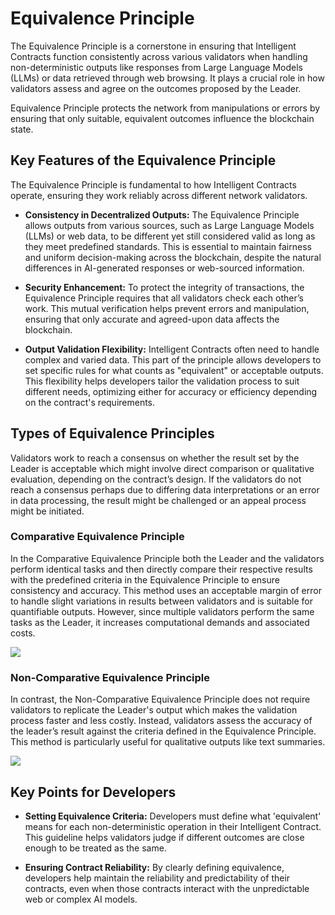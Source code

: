 # Equivalence Principle 

The Equivalence Principle is a cornerstone in ensuring that Intelligent Contracts function consistently across various validators when handling non-deterministic outputs like responses from Large Language Models (LLMs) or data retrieved through web browsing. It plays a crucial role in how validators assess and agree on the outcomes proposed by the Leader.

Equivalence Principle protects the network from manipulations or errors by ensuring that only suitable, equivalent outcomes influence the blockchain state.

## Key Features of the Equivalence Principle

The Equivalence Principle is fundamental to how Intelligent Contracts operate, ensuring they work reliably across different network validators. 

- **Consistency in Decentralized Outputs:** The Equivalence Principle allows outputs from various sources, such as Large Language Models (LLMs) or web data, to be different yet still considered valid as long as they meet predefined standards. This is essential to maintain fairness and uniform decision-making across the blockchain, despite the natural differences in AI-generated responses or web-sourced information.

- **Security Enhancement:** To protect the integrity of transactions, the Equivalence Principle requires that all validators check each other’s work. This mutual verification helps prevent errors and manipulation, ensuring that only accurate and agreed-upon data affects the blockchain.

- **Output Validation Flexibility:** Intelligent Contracts often need to handle complex and varied data. This part of the principle allows developers to set specific rules for what counts as "equivalent" or acceptable outputs. This flexibility helps developers tailor the validation process to suit different needs, optimizing either for accuracy or efficiency depending on the contract's requirements.

## Types of Equivalence Principles

Validators work to reach a consensus on whether the result set by the Leader is acceptable which might involve direct comparison or qualitative evaluation, depending on the contract’s design. If the validators do not reach a consensus perhaps due to differing data interpretations or an error in data processing, the result might be challenged or an appeal process might be initiated.

### Comparative Equivalence Principle

In the Comparative Equivalence Principle both the Leader and the validators perform identical tasks and then directly compare their respective results with the predefined criteria in the Equivalence Principle to ensure consistency and accuracy. This method uses an acceptable margin of error to handle slight variations in results between validators and is suitable for quantifiable outputs. However, since multiple validators perform the same tasks as the Leader, it increases computational demands and associated costs.

<Image src="/comparative-eq.png" width={300} height={50} />

### Non-Comparative Equivalence Principle

In contrast, the Non-Comparative Equivalence Principle does not require validators to replicate the Leader's output which makes the validation process faster and less costly. Instead, validators assess the accuracy of the leader’s result against the criteria defined in the Equivalence Principle. This method is particularly useful for qualitative outputs like text summaries.

 
<Image src="/non-comparative-eq.png" width={300} height={50} />

## Key Points for Developers

- **Setting Equivalence Criteria:** Developers must define what 'equivalent' means for each non-deterministic operation in their Intelligent Contract. This guideline helps validators judge if different outcomes are close enough to be treated as the same.

- **Ensuring Contract Reliability:** By clearly defining equivalence, developers help maintain the reliability and predictability of their contracts, even when those contracts interact with the unpredictable web or complex AI models.


